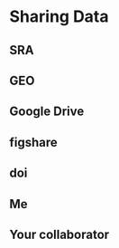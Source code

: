 # Sharing Data {#sharing}

## SRA
## GEO
## Google Drive
## figshare
## doi
## Me
## Your collaborator

